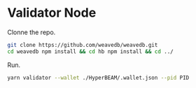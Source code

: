 # Validator Node

Clonne the repo.

```bash
git clone https://github.com/weavedb/weavedb.git
cd weavedb npm install && cd hb npm install && cd ../
```

Run.

```bash
yarn validator --wallet ./HyperBEAM/.wallet.json --pid PID
```

